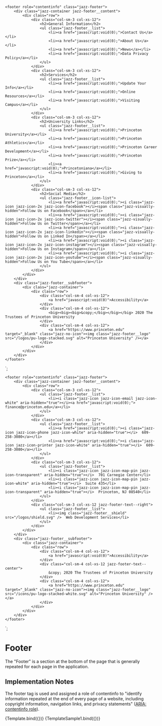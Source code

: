 
<Meta title="Components/Footer" component="Footer" />

    <footer role="contentinfo" class="jazz-footer">
        <div class="jazz-container jazz-footer__content">
            <div class="row">
                <div class="col-sm-3 col-xs-12">
                    <h2>General Information</h2>
                    <ul class="jazz-footer__list">
                        <li><a href="javascript:void(0);">Contact Us</a></li>
                        <li><a href="javascript:void(0);">About Us</a></li>
                        <li><a href="javascript:void(0);">News</a></li>
                        <li><a href="javascript:void(0);">Data Privacy Policy</a></li>
                    </ul>
                </div>
                <div class="col-sm-3 col-xs-12">
                    <h2>Services</h2>
                    <ul class="jazz-footer__list">
                        <li><a href="javascript:void(0);">Update Your Info</a></li>
                        <li><a href="javascript:void(0);">Online Resources</a></li>
                        <li><a href="javascript:void(0);">Visiting Campus</a></li>
                    </ul>
                </div>
                <div class="col-sm-3 col-xs-12">
                    <h2>University Links</h2>
                    <ul class="jazz-footer__list">
                        <li><a href="javascript:void(0);">Princeton University</a></li>
                        <li><a href="javascript:void(0);">Princeton Athletics</a></li>
                        <li><a href="javascript:void(0);">Princeton Career Development</a></li>
                        <li><a href="javascript:void(0);">Princeton Prize</a></li>
                        <li><a href="javascript:void(0);">Princetoniana</a></li>
                        <li><a href="javascript:void(0);">Giving to Princeton</a></li>
                    </ul>
                </div>
                <div class="col-sm-3 col-xs-12">
                    <h2>Social Media</h2>
                    <ul class="jazz-footer__icon-list">
                        <li><a href="javascript:void(0);"><i class="jazz-icon jazz-icon-2x jazz-icon-facebook"></i><span class="jazz-visually-hidden">Follow Us on Facebook</span></a></li>
                        <li><a href="javascript:void(0);"><i class="jazz-icon jazz-icon-2x jazz-icon-twitter"></i><span class="jazz-visually-hidden">Follow Us on Twitter</span></a></li>
                        <li><a href="javascript:void(0);"><i class="jazz-icon jazz-icon-2x jazz-icon-linkedin"></i><span class="jazz-visually-hidden">Follow Us on Linked In</span></a></li>
                        <li><a href="javascript:void(0);"><i class="jazz-icon jazz-icon-2x jazz-icon-instagram"></i><span class="jazz-visually-hidden">Follow Us on Instagram</span></a></li>
                        <li><a href="javascript:void(0);"><i class="jazz-icon jazz-icon-2x jazz-icon-youtube"></i><span class="jazz-visually-hidden">Follow Us on You Tube</span></a></li>
                    </ul>
                </div>
            </div>
        </div>
        <div class="jazz-footer__subfooter">
            <div class="jazz-container">
                <div class="row">
                    <div class="col-sm-4 col-xs-12">
                        <a href="javascript:void(0)">Accessibility</a>
                    </div>
                    <div class="col-sm-4 col-xs-12">
                        <big><big><big>&copy;</big></big></big> 2020 The Trustees of Princeton University
                    </div>
                    <div class="col-sm-4 col-xs-12">
                        <a href="https://www.princeton.edu" target="_blank" class="jazz-no-icon"><img class="jazz-footer__logo" src="/logos/pu-logo-stacked.svg" alt="Princeton University" /></a>
                    </div>
                </div>
            </div>
        </div>
    </footer>
`;

    <footer role="contentinfo" class="jazz-footer">
        <div class="jazz-container jazz-footer__content">
            <div class="row">
                <div class="col-sm-3 col-xs-12">
                    <ul class="jazz-footer__list">
                        <li><i class="jazz-icon jazz-icon-email jazz-icon-white" aria-hidden="true"></i><a href="javascript:void(0);">  finance@princeton.edu</a></li>
                    </ul>
                </div>
                <div class="col-sm-3 col-xs-12">
                    <ul class="jazz-footer__list">
                        <li><a href="javascript:void(0);"><i class="jazz-icon jazz-icon-phone jazz-icon-white" aria-hidden="true"></i>  609-258-3080</a></li>
                        <li><a href="javascript:void(0);"><i class="jazz-icon jazz-icon-printer jazz-icon-white" aria-hidden="true"></i>  609-258-3080</a></li>
                    </ul>
                </div>
                <div class="col-sm-3 col-xs-12">
                    <ul class="jazz-footer__list">
                        <li><i class="jazz-icon jazz-icon-map-pin jazz-icon-transparent" aria-hidden="true"></i>  701 Carnegie Center</li>
                        <li><i class="jazz-icon jazz-icon-map-pin jazz-icon-white" aria-hidden="true"></i>  Suite 435</li>
                        <li><i class="jazz-icon jazz-icon-map-pin jazz-icon-transparent" aria-hidden="true"></i>  Princeton, NJ 08540</li>
                    </ul>
                </div>
                <div class="col-sm-3 col-xs-12 jazz-footer-text--right">
                    <ul class="jazz-footer__list">
                        <li><img class="jazz-footer__shield" src="/logos/shield.svg" />  Web Development Services</li>
                    </ul>
                </div>
            </div>
        </div>
        <div class="jazz-footer__subfooter">
            <div class="jazz-container">
                <div class="row">
                    <div class="col-sm-4 col-xs-12">
                        <a href="javascript:void(0)">Accessibility</a>
                    </div>
                    <div class="col-sm-4 col-xs-12 jazz-footer-text--center">
                        &copy; 2020 The Trustees of Princeton University
                    </div>
                    <div class="col-sm-4 col-xs-12">
                        <a href="https://www.princeton.edu" target="_blank" class="jazz-no-icon"><img class="jazz-footer__logo" src="/icons/pu-logo-stacked-white.svg" alt="Princeton University" /></a>
                    </div>
                </div>
            </div>
        </div>
    </footer>
`;

# Footer

The "Footer" is a section at the bottom of the page that is generally repeated for each page in the application.

## Implementation Notes

The footer tag is used and assigned a role of contentinfo to "identify information repeated at the end of every page
of a website, including copyright information, navigation links, and privacy statements" (<a href="https://developer.mozilla.org/en-US/docs/Web/Accessibility/ARIA/Roles/Contentinfo_role">ARIA: contentinfo role</a>).

<Canvas>
    <Story name="Basic" args={{}}>
      {Template.bind({})}
    </Story>
</Canvas>

<Canvas>
    <Story name="Sample1" args={{}}>
      {TemplateSample1.bind({})}
    </Story>
</Canvas>


